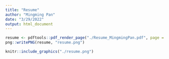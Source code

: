 ```yaml
---
title: "Resume"
author: "Mingming Pan"
date: "3/29/2022"
output: html_document
---
```

```r
resume <- pdftools::pdf_render_page("./Resume_MingmingPan.pdf", page = 1)
png::writePNG(resume, "resume.png")
```

```r
knitr::include_graphics("./resume.png")
```
